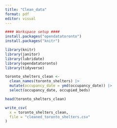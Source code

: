 ```yaml
---
title: "Clean_data"
format: pdf
editor: visual
---
```


```r
#### Workspace setup ####
install.packages("opendatatoronto")
install.packages("knitr")

library(knitr)
library(janitor)
library(lubridate)
library(opendatatoronto)
library(tidyverse)
```


```r
toronto_shelters_clean <-
  clean_names(toronto_shelters) |>
  mutate(occupancy_date = ymd(occupancy_date)) |> 
  select(occupancy_date, occupied_beds)

head(toronto_shelters_clean)
```

```r
write_csv(
  x = toronto_shelters_clean,
  file = "cleaned_toronto_shelters.csv"
)
```


